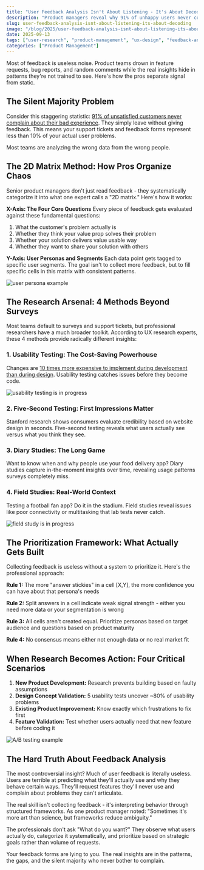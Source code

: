 ```yaml
---
title: "User Feedback Analysis Isn't About Listening - It's About Decoding"
description: "Product managers reveal why 91% of unhappy users never complain and how to extract real insights from the silent majority"
slug: user-feedback-analysis-isnt-about-listening-its-about-decoding
image: "/blog/2025/user-feedback-analysis-isnt-about-listening-its-about-decoding.webp"
date: 2025-09-13
tags: ["user-research", "product-management", "ux-design", "feedback-analysis"]
categories: ["Product Management"]
---
```


Most of feedback is useless noise. Product teams drown in feature requests, bug reports, and random comments while the real insights hide in patterns they're not trained to see. Here's how the pros separate signal from static.


## The Silent Majority Problem

Consider this staggering statistic: [91% of unsatisfied customers never complain about their bad experience](https://limeup.io/blog/ux-research-methods/). They simply leave without giving feedback. This means your support tickets and feedback forms represent less than 10% of your actual user problems.

Most teams are analyzing the wrong data from the wrong people.

## The 2D Matrix Method: How Pros Organize Chaos

Senior product managers don't just read feedback - they systematically categorize it into what one expert calls a "2D matrix." Here's how it works:

**X-Axis: The Four Core Questions**
Every piece of feedback gets evaluated against these fundamental questions:
1. What the customer's problem actually is
2. Whether they think your value prop solves their problem
3. Whether your solution delivers value usable way
4. Whether they want to share your solution with others

**Y-Axis: User Personas and Segments**
Each data point gets tagged to specific user segments. The goal isn't to collect more feedback, but to fill specific cells in this matrix with consistent patterns.

![user persona example](/blog/2025/analyzing-user-feedback-strategies-for-extracting-real-insights_user-persona-example.webp)

## The Research Arsenal: 4 Methods Beyond Surveys

Most teams default to surveys and support tickets, but professional researchers have a much broader toolkit. According to UX research experts, these 4 methods provide radically different insights:

### 1. Usability Testing: The Cost-Saving Powerhouse
Changes are [10 times more expensive to implement during development than during design](https://limeup.io/blog/ux-research-methods/). Usability testing catches issues before they become code.

![usability testing is in progress](/blog/2025/analyzing-user-feedback-strategies-for-extracting-real-insights_usability-testing-is-in-progress.webp)

### 2. Five-Second Testing: First Impressions Matter
Stanford research shows consumers evaluate credibility based on website design in seconds. Five-second testing reveals what users actually see versus what you think they see.

### 3. Diary Studies: The Long Game
Want to know when and why people use your food delivery app? Diary studies capture in-the-moment insights over time, revealing usage patterns surveys completely miss.

### 4. Field Studies: Real-World Context
Testing a football fan app? Do it in the stadium. Field studies reveal issues like poor connectivity or multitasking that lab tests never catch.

![field study is in progress](/blog/2025/analyzing-user-feedback-strategies-for-extracting-real-insights_field-study-is-in-progress.webp)

## The Prioritization Framework: What Actually Gets Built

Collecting feedback is useless without a system to prioritize it. Here's the professional approach:

**Rule 1:** The more "answer stickies" in a cell [X,Y], the more confidence you can have about that persona's needs

**Rule 2:** Split answers in a cell indicate weak signal strength - either you need more data or your segmentation is wrong

**Rule 3:** All cells aren't created equal. Prioritize personas based on target audience and questions based on product maturity

**Rule 4:** No consensus means either not enough data or no real market fit

## When Research Becomes Action: Four Critical Scenarios

1. **New Product Development:** Research prevents building based on faulty assumptions
2. **Design Concept Validation:** 5 usability tests uncover ~80% of usability problems
3. **Existing Product Improvement:** Know exactly which frustrations to fix first
4. **Feature Validation:** Test whether users actually need that new feature before coding it

![A/B testing example](/blog/2025/analyzing-user-feedback-strategies-for-extracting-real-insights_ab-testing-example.webp)

## The Hard Truth About Feedback Analysis

The most controversial insight? Much of user feedback is literally useless. Users are terrible at predicting what they'll actually use and why they behave certain ways. They'll request features they'll never use and complain about problems they can't articulate.

The real skill isn't collecting feedback - it's interpreting behavior through structured frameworks. As one product manager noted: "Sometimes it's more art than science, but frameworks reduce ambiguity."

The professionals don't ask "What do you want?" They observe what users actually do, categorize it systematically, and prioritize based on strategic goals rather than volume of requests.

Your feedback forms are lying to you. The real insights are in the patterns, the gaps, and the silent majority who never bother to complain.